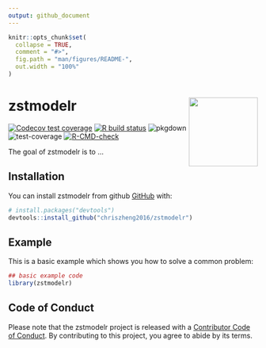 ```yaml
---
output: github_document
---
```


<!-- README.md is generated from README.Rmd. Please edit that file -->

```r
knitr::opts_chunk$set(
  collapse = TRUE,
  comment = "#>",
  fig.path = "man/figures/README-",
  out.width = "100%"
)
```

# zstmodelr <img src='man/figures/logo.png' align="right" height="139" />

<!-- badges: start -->
[![Codecov test coverage](https://codecov.io/gh/chriszheng2016/zstmodelr/branch/master/graph/badge.svg)](https://codecov.io/gh/chriszheng2016/zstmodelr?branch=master)
[![R build status](https://github.com/chriszheng2016/zstmodelr/workflows/R-CMD-check/badge.svg)](https://github.com/chriszheng2016/zstmodelr/actions)
![pkgdown](https://github.com/chriszheng2016/zstmodelr/workflows/pkgdown/badge.svg)
![test-coverage](https://github.com/chriszheng2016/zstmodelr/workflows/test-coverage/badge.svg)
[![R-CMD-check](https://github.com/chriszheng2016/zstmodelr/workflows/R-CMD-check/badge.svg)](https://github.com/chriszheng2016/zstmodelr/actions)
<!-- badges: end -->

The goal of zstmodelr is to ...

## Installation

You can install zstmodelr from github [GitHub](https://github.com/) with:

``` r
# install.packages("devtools")
devtools::install_github("chriszheng2016/zstmodelr")
```

## Example

This is a basic example which shows you how to solve a common problem:

```r
## basic example code
library(zstmodelr)


```

## Code of Conduct

Please note that the zstmodelr project is released with a [Contributor Code of Conduct](https://contributor-covenant.org/version/2/0/CODE_OF_CONDUCT.html). By contributing to this project, you agree to abide by its terms.
